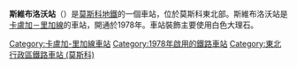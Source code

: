 {{unreferenced|time=2016-05-06T01:33:18+00:00}}
{{Infobox station
|name          = 斯維布洛沃
|native_name   = Свиблово
|native_name_lang=ru
|type          = [[莫斯科地鐵|莫斯科地鐵]]車站
|image         = Sviblovo 13.jpg
|image_size    = 
|image_caption = 
|address       = [[東北行政區_(莫斯科)|東北行政區]]{{link-en|斯維布洛沃區|Sviblovo District}}
|borough       = [[莫斯科|莫斯科]]
|country       = [[俄羅斯|俄羅斯]]
|coordinates   = {{coord|55.8552|37.6527|display=inline,title}}
|line          = {{MOSMETRO-bull|6|text=1}}
|other         = '''[[巴士|巴士]]'''：61、176、185、195、380、428、628、н6
|structure     = 淺層列柱三拱門車站
|platform      = 1個[[島式月台|島式月台]]
|depth         = {{convert|8|m}}
|levels        = 1層
|tracks        = 2條
|parking       = 無
|opened        = {{start date and age|df=yes|1978|09|30}}
|closed        = 
|rebuilt       = 
|ADA           = 
|code          = 088
|owned         = 莫斯科地鐵
|zone          = 
|former        = 
|passengers    = 15 088 735
|pass_year     = 2009年
|pass_percent  = 
|pass_system   = 
|mpassengers   = 
|services      = 
|map_type      = Moscow Ring Road
|AlternativeMap= Moscow map MKAD grayscale.png
|map_overlay   = Moscow metro map including line 14.svg
|map_caption   = 
|route_map     = 
|map_state     = collapsed
}}
'''斯維布洛沃站'''（{{lang-rus|Свиблово|Sviblovo}}）是[[莫斯科地鐵|莫斯科地鐵]]的一個車站，位於莫斯科東北部。斯維布洛沃站是[[卡盧加－里加線|卡盧加－里加線]]的車站，開通於1978年。車站裝飾主要使用白色大理石。
{{卡盧加－里加線}}
[[Category:卡盧加-里加線車站|Category:卡盧加-里加線車站]]
[[Category:1978年啟用的鐵路車站|Category:1978年啟用的鐵路車站]]
[[Category:東北行政區鐵路車站_(莫斯科)|Category:東北行政區鐵路車站 (莫斯科)]]